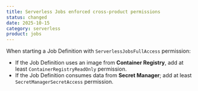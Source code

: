 ```yaml
---
title: Serverless Jobs enforced cross-product permissions
status: changed
date: 2025-10-15
category: serverless
product: jobs
---
```


When starting a Job Definition with `ServerlessJobsFullAccess` permission:
- If the Job Definition uses an image from **Container Registry**, add at least `ContainerRegistryReadOnly` permission.
- If the Job Definition consumes data from **Secret Manager**; add at least `SecretManagerSecretAccess` permission.

